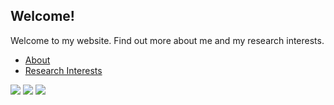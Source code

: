 <div class="container">
<div class="col-md-8 center-block">
# Welcome!
Welcome to my website. Find out more about me and my research interests.

* [About](insert link)
* [Research Interests](insert link)

</div>
</div>


<p><img src = "images/eeg_adlershof.jpg" class = "col-md-4"> <img src = "images/glasgow_uni_pic.jpg" class = "col-md-4"> <img src = "images/eog_recording.jpg" class = "col-md-4"></p>